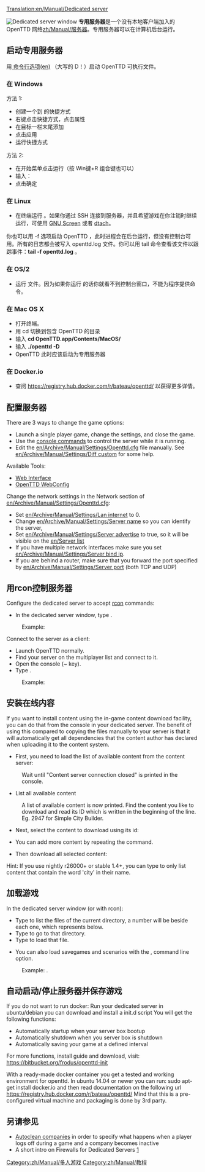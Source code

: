 [[Translation:en/Manual/Dedicated server]]


{{zh/翻译|origin=en/Manual/Dedicated server
|from=en
|to=zh
|Percentage=0
}}

[[File:en/Manual/Dedicated server.png|right|frame|Dedicated server window]]
'''专用服务器'''是一个没有本地客户端加入的 OpenTTD 网络[[zh/Manual/服务器]]。专用服务器可以在计算机后台运行。

==启动专用服务器==
用[[en/Manual/Command line | 命令行选项(en)]] {{en/C|-D|}} （大写的 D！）启动 OpenTTD 可执行文件。

===在 Windows===
方法 1:
*创建一个到 {{en/C|openttd.exe|}} 的快捷方式
*右键点击快捷方式，点击属性
*在目标一栏末尾添加 {{en/C|-D|}}
*点击应用
*运行快捷方式

方法 2:
*在开始菜单点击运行（按 Win键+R 组合键也可以）
*输入：{{en/C|"c:\(到OpenTTD游戏文件夹的路径)\openttd.exe" -D|}}
*点击确定

===在 Linux===
*在终端运行 {{en/C|openttd -D|}} 。如果你通过 SSH 连接到服务器，并且希望游戏在你注销时继续运行，可使用 [http://www.gnu.org/software/screen/ GNU Screen] 或者 [http://dtach.sourceforge.net/ dtach]。

你也可以用 -f 选项启动 OpenTTD ，此时进程会在后台运行，但没有控制台可用。所有的日志都会被写入 openttd.log 文件。你可以用 tail 命令查看该文件以跟踪事件：'''tail -f openttd.log''' 。

===在 OS/2===
*运行 {{en/C|dedicated.cmd|}} 文件。因为如果你运行 {{en/C|openttd -D|}} 的话你就看不到控制台窗口，不能为程序提供命令。

===在 Mac OS X===
*打开终端。
*用 cd 切换到包含 OpenTTD 的目录
*输入 '''cd OpenTTD.app/Contents/MacOS/'''
*输入 '''./openttd -D'''
*OpenTTD 此时应该启动为专用服务器

===在 Docker.io ===
* 查阅 https://registry.hub.docker.com/r/bateau/openttd/ 以获得更多详情。

==配置服务器==
There are 3 ways to change the game options:
*Launch a single player game, change the settings, and close the game.
*Use the [[en/Manual/Console#server-commands|console commands]] to control the server while it is running.
*Edit the [[en/Archive/Manual/Settings/Openttd.cfg]] file manually. See [[en/Archive/Manual/Settings/Diff custom]] for some help.
Available Tools:
*[http://www.tt-forums.net/viewtopic.php?f=29&t=33967 Web Interface]
*[http://olex.biz/en/software/spiele/openttd-webconfig OpenTTD WebConfig]


Change the network settings in the Network section of [[en/Archive/Manual/Settings/Openttd.cfg]]:
*Set [[en/Archive/Manual/Settings/Lan internet]] to 0.
*Change [[en/Archive/Manual/Settings/Server name]] so you can identify the server, 
*Set [[en/Archive/Manual/Settings/Server advertise]] to true, so it will be visible on the [[en/Server list]]
*If you have multiple network interfaces make sure you set [[en/Archive/Manual/Settings/Server bind ip]].
*If you are behind a router, make sure that you forward the port specified by [[en/Archive/Manual/Settings/Server port]] (both TCP and UDP)

==用rcon控制服务器==
Configure the dedicated server to accept [[en/Manual/Console#server-commands|rcon]] commands:
*In the dedicated server window, type {{en/C|rcon_pw <password>|}}. 
:Example: {{en/C|rcon_pw x8na7f|}}


Connect to the server as a client:
*Launch OpenTTD normally.
*Find your server on the multiplayer list and connect to it.
*Open the console (~ key).
*Type {{en/C|rcon <password> "<command>"|}}. 
:Example: {{en/C|rcon x8na7f "kick 5"|}}

==安装在线内容==
If you want to install content using the in-game content download facility, you can do that from the console in your dedicated server. The benefit of using this compared to copying the files manually to your server is that it will automatically get all dependencies that the content author has declared when uploading it to the content system.

*First, you need to load the list of available content from the content server:
:{{en/C|content update|}}
:Wait until "Content server connection closed" is printed in the console.

*List all available content
:{{en/C|content state|}}
:A list of available content is now printed. Find the content you like to download and read its ID which is written in the beginning of the line. Eg. 2947 for Simple City Builder.

*Next, select the content to download using its id:
:{{en/C|content select 2947|}}

*You can add more content by repeating the {{en/C|content select|}} command.

*Then download all selected content:
:{{en/C|content download|}}

Hint: If you use nightly r26000+ or stable 1.4+, you can type {{en/C|content state city|}} to only list content that contain the word 'city' in their name.

==加载游戏==
In the dedicated server window (or with rcon):
*Type {{en/C|ls|}} to list the files of the current directory, a number will be beside each one, which represents {{en/C|<number>|}} below.
*Type {{en/C|cd <number>|}} to go to that directory.
*Type {{en/C|load <number>|}} to load that file.

*You can also load savegames and scenarios with the {{en/C|-g "<filename>"|}}, command line option. 
:Example: {{en/C|openttd.exe -D -g "scenario/echo.scn"|}}.

==自动启动/停止服务器并保存游戏==
If you do not want to run docker: Run your dedicated server in ubuntu/debian you can download and install a init.d script
You will get the following functions:
* Automatically startup when your server box bootup
* Automatically shutdown when you server box is shutdown
* Automatically saving your game at a defined interval
For more functions, install guide and download, visit: https://bitbucket.org/frodus/openttd-init

With a ready-made docker container you get a tested and working environment for openttd.
In ubuntu 14.04 or newer you can run: sudo apt-get install docker.io and then read documentation on the following url
https://registry.hub.docker.com/r/bateau/openttd/
Mind that this is a pre-configured virtual machine and packaging is done by 3rd party.


==另请参见==
*[[en/Archive/Manual/Settings/Autoclean companies|Autoclean companies]]   in order to specify what happens when a player logs off during a game and a company becomes inactive
*A short intro on Firewalls for  Dedicated Servers [http://www.uk2.net/blog/why-is-a-firewall-important-for-your-dedicated-server-2/]

[[Category:zh/Manual/多人游戏]]
[[Category:zh/Manual/教程]]